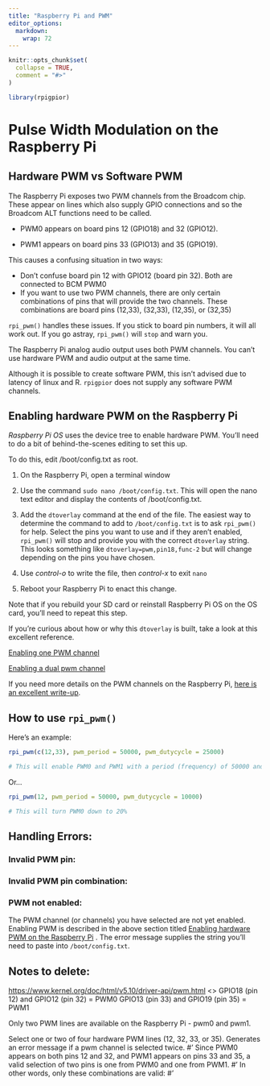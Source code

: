 ```yaml
---
title: "Raspberry Pi and PWM"
editor_options: 
  markdown: 
    wrap: 72
---
```


```r
knitr::opts_chunk$set(
  collapse = TRUE,
  comment = "#>"
)
```

```r
library(rpigpior)
```

# Pulse Width Modulation on the Raspberry Pi

## Hardware PWM vs Software PWM

The Raspberry Pi exposes two PWM channels from the Broadcom chip. These
appear on lines which also supply GPIO connections and so the Broadcom
ALT functions need to be called.

-   PWM0 appears on board pins 12 (GPIO18) and 32 (GPIO12).

-   PWM1 appears on board pins 33 (GPIO13) and 35 (GPIO19).

This causes a confusing situation in two ways:

-   Don't confuse board pin 12 with GPIO12 (board pin 32). Both are
    connected to BCM PWM0
-   If you want to use two PWM channels, there are only certain
    combinations of pins that will provide the two channels. These
    combinations are board pins (12,33), (32,33), (12,35), or (32,35)

`rpi_pwm()` handles these issues. If you stick to board pin numbers, it
will all work out. If you go astray, `rpi_pwm()` will `stop` and warn
you.

The Raspberry Pi analog audio output uses both PWM channels. You can't
use hardware PWM and audio output at the same time.

Although it is possible to create software PWM, this isn't advised due
to latency of linux and R. `rpigpior` does not supply any software PWM
channels.

## Enabling hardware PWM on the Raspberry Pi

*Raspberry Pi OS* uses the device tree to enable hardware PWM. You'll
need to do a bit of behind-the-scenes editing to set this up.

To do this, edit /boot/config.txt as root.

1.  On the Raspberry Pi, open a terminal window

2.  Use the command `sudo nano /boot/config.txt`. This will open the
    nano text editor and display the contents of /boot/config.txt.

3.  Add the `dtoverlay` command at the end of the file. The easiest way
    to determine the command to add to `/boot/config.txt` is to ask
    `rpi_pwm()` for help. Select the pins you want to use and if they
    aren't enabled, `rpi_pwm()` will stop and provide you with the
    correct `dtoverlay` string. This looks something like
    `dtoverlay=pwm,pin18,func-2` but will change depending on the pins
    you have chosen.

4.  Use *control-o* to write the file, then *control-x* to exit `nano`

5.  Reboot your Raspberry Pi to enact this change.

Note that if you rebuild your SD card or reinstall Raspberry Pi OS on
the OS card, you'll need to repeat this step.

If you're curious about how or why this `dtoverlay` is built, take a
look at this excellent reference.

[Enabling one PWM
channel](https://github.com/raspberrypi/linux/blob/04c8e47067d4873c584395e5cb260b4f170a99ea/arch/arm/boot/dts/overlays/README#L925)

[Enabling a dual pwm
channel](https://github.com/raspberrypi/linux/blob/04c8e47067d4873c584395e5cb260b4f170a99ea/arch/arm/boot/dts/overlays/README#L944)

If you need more details on the PWM channels on the Raspberry Pi, [here
is an excellent
write-up](https://github.com/dotnet/iot/blob/main/Documentation/raspi-pwm.md).

## How to use `rpi_pwm()`

Here's an example:

```r
rpi_pwm(c(12,33), pwm_period = 50000, pwm_dutycycle = 25000)

# This will enable PWM0 and PWM1 with a period (frequency) of 50000 and a duty cycle of 25000. That is to say, 50% power.
```

Or...

```r
rpi_pwm(12, pwm_period = 50000, pwm_dutycycle = 10000)

# This will turn PWM0 down to 20%
```

## Handling Errors:

### Invalid PWM pin:

### Invalid PWM pin combination:

### PWM not enabled:

The PWM channel (or channels) you have selected are not yet enabled.
Enabling PWM is described in the above section titled [Enabling hardware
PWM on the Raspberry Pi] . The error message supplies the string you'll
need to paste into `/boot/config.txt`.

## Notes to delete:

<https://www.kernel.org/doc/html/v5.10/driver-api/pwm.html> \<\> GPIO18
(pin 12) and GPIO12 (pin 32) = PWM0 GPIO13 (pin 33) and GPIO19 (pin 35)
= PWM1

Only two PWM lines are available on the Raspberry Pi - pwm0 and pwm1.

Select one or two of four hardware PWM lines (12, 32, 33, or 35).
Generates an error message if a pwm channel is selected twice. \#' Since
PWM0 appears on both pins 12 and 32, and PWM1 appears on pins 33 and 35,
a valid selection of two pins is one from PWM0 and one from PWM1. \#' In
other words, only these combinations are valid: \#' \itemize{
#'        \item pin_number = c(12,33)
#'        \item pin_number = c(32,33)
#'        \item pin_number = c(12,35)
#'        \item pin_number = c(32,35)
#'     }
